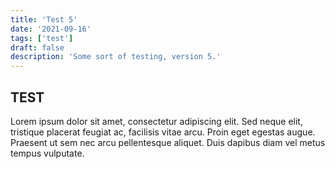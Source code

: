 ```yaml
---
title: 'Test 5'
date: '2021-09-16'
tags: ['test']
draft: false
description: 'Some sort of testing, version 5.'
---
```


## TEST

Lorem ipsum dolor sit amet, consectetur adipiscing elit. Sed neque elit, tristique placerat feugiat ac, facilisis vitae arcu. Proin eget egestas augue. Praesent ut sem nec arcu pellentesque aliquet. Duis dapibus diam vel metus tempus vulputate.
